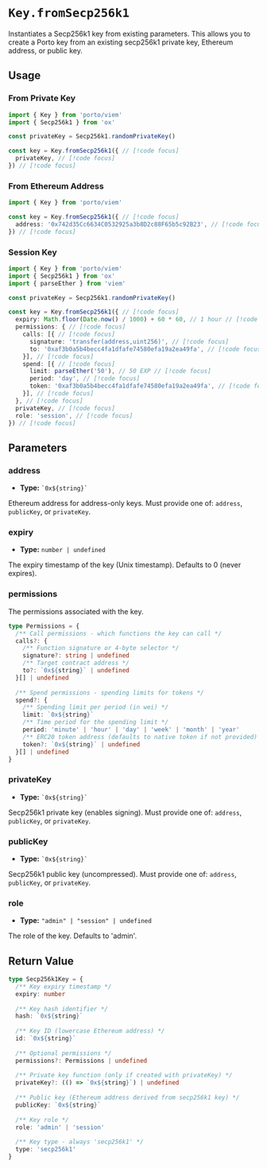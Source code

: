 # `Key.fromSecp256k1`

Instantiates a Secp256k1 key from existing parameters. This allows you to create a Porto key from an existing secp256k1 private key, Ethereum address, or public key.

## Usage

### From Private Key

```ts twoslash
import { Key } from 'porto/viem'
import { Secp256k1 } from 'ox'

const privateKey = Secp256k1.randomPrivateKey()

const key = Key.fromSecp256k1({ // [!code focus]
  privateKey, // [!code focus]
}) // [!code focus]
```

### From Ethereum Address

```ts twoslash
import { Key } from 'porto/viem'

const key = Key.fromSecp256k1({ // [!code focus]
  address: '0x742d35Cc6634C0532925a3b8D2c88F65b5c92B23', // [!code focus]
}) // [!code focus]
```

### Session Key

```ts twoslash
import { Key } from 'porto/viem'
import { Secp256k1 } from 'ox'
import { parseEther } from 'viem'

const privateKey = Secp256k1.randomPrivateKey()

const key = Key.fromSecp256k1({ // [!code focus]
  expiry: Math.floor(Date.now() / 1000) + 60 * 60, // 1 hour // [!code focus]
  permissions: { // [!code focus]
    calls: [{ // [!code focus]
      signature: 'transfer(address,uint256)', // [!code focus]
      to: '0xaf3b0a5b4becc4fa1dfafe74580efa19a2ea49fa', // [!code focus]
    }], // [!code focus]
    spend: [{ // [!code focus]
      limit: parseEther('50'), // 50 EXP // [!code focus]
      period: 'day', // [!code focus]
      token: '0xaf3b0a5b4becc4fa1dfafe74580efa19a2ea49fa', // [!code focus]
    }], // [!code focus]
  }, // [!code focus]
  privateKey, // [!code focus]
  role: 'session', // [!code focus]
}) // [!code focus]
```

## Parameters

### address

- **Type:** `` `0x${string}` ``

Ethereum address for address-only keys. Must provide one of: `address`, `publicKey`, or `privateKey`.

### expiry

- **Type:** `number | undefined`

The expiry timestamp of the key (Unix timestamp). Defaults to 0 (never expires).

### permissions

The permissions associated with the key.

```ts
type Permissions = {
  /** Call permissions - which functions the key can call */
  calls?: {
    /** Function signature or 4-byte selector */
    signature?: string | undefined
    /** Target contract address */
    to?: `0x${string}` | undefined
  }[] | undefined
  
  /** Spend permissions - spending limits for tokens */
  spend?: {
    /** Spending limit per period (in wei) */
    limit: `0x${string}`
    /** Time period for the spending limit */
    period: 'minute' | 'hour' | 'day' | 'week' | 'month' | 'year'
    /** ERC20 token address (defaults to native token if not provided) */
    token?: `0x${string}` | undefined
  }[] | undefined
}
```

### privateKey

- **Type:** `` `0x${string}` ``

Secp256k1 private key (enables signing). Must provide one of: `address`, `publicKey`, or `privateKey`.

### publicKey

- **Type:** `` `0x${string}` ``

Secp256k1 public key (uncompressed). Must provide one of: `address`, `publicKey`, or `privateKey`.

### role

- **Type:** `"admin" | "session" | undefined`

The role of the key. Defaults to 'admin'.

## Return Value

```ts
type Secp256k1Key = {
  /** Key expiry timestamp */
  expiry: number
  
  /** Key hash identifier */
  hash: `0x${string}`
  
  /** Key ID (lowercase Ethereum address) */
  id: `0x${string}`
  
  /** Optional permissions */
  permissions?: Permissions | undefined
  
  /** Private key function (only if created with privateKey) */
  privateKey?: (() => `0x${string}`) | undefined
  
  /** Public key (Ethereum address derived from secp256k1 key) */
  publicKey: `0x${string}`
  
  /** Key role */
  role: 'admin' | 'session'
  
  /** Key type - always 'secp256k1' */
  type: 'secp256k1'
}
```

